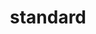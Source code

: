 ---
title: standard
icon: 
description: standard
category: knowledgebase
categoryTitle : 知识库
standard: true
---